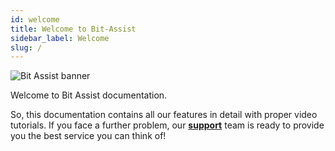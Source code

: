 ```yaml
---
id: welcome
title: Welcome to Bit-Assist
sidebar_label: Welcome
slug: /
---
```



<Image src="bit-assist-banner" w="800" alt="Bit Assist banner"/>

Welcome to Bit Assist documentation.

So, this documentation contains all our features in detail with proper video tutorials. 
If you face a further problem, our **<a href="mailto:support@bitapps.pro">support</a>** team is ready to provide you the best service you can think of!

<Feedback />